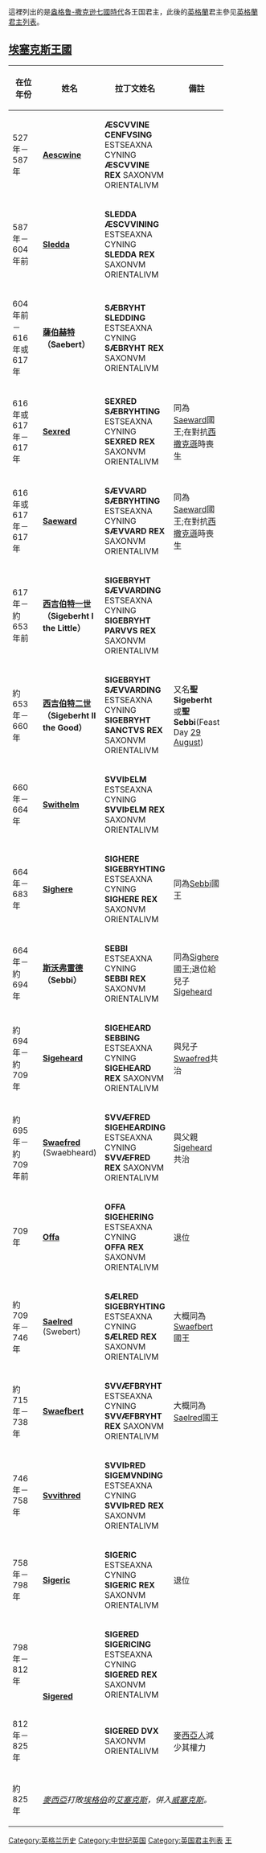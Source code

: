 這裡列出的是[[盎格鲁-撒克逊|盎格鲁-撒克逊]][[七國時代|七國時代]]各王国君主，此後的[[英格蘭|英格蘭]]君主參见[[英格蘭君主列表|英格蘭君主列表]]。
== [[埃塞克斯王國|埃塞克斯王國]] ==
{| border=1 style="border-collapse: collapse"
!width="15%"|在位年份
!width="20%"|姓名
!width="30%"|拉丁文姓名
!width="20%"|備註
|- valign=top bgcolor="#ffffec"
|527年－587年
|'''[[Aescwine_of_Essex|Aescwine]]'''
|'''ÆSCVVINE CENFVSING''' ESTSEAXNA CYNING<br>'''ÆSCVVINE REX''' SAXONVM ORIENTALIVM
|
|- valign=top bgcolor="#ffffec"
|587年－604年前
|'''[[Sledda_of_Essex|Sledda]]'''
|'''SLEDDA ÆSCVVINING''' ESTSEAXNA CYNING<br>'''SLEDDA REX''' SAXONVM ORIENTALIVM
|
|- valign=top bgcolor="#ffffec"
|604年前－616年或617年
|'''[[薩伯赫特|薩伯赫特]]'''<br>'''（Saebert）'''
|'''SÆBRYHT SLEDDING''' ESTSEAXNA CYNING<br>'''SÆBRYHT REX''' SAXONVM ORIENTALIVM
|
|- valign=top bgcolor="#ffffec"
|616年或617年－617年
|'''[[Sexred_of_Essex|Sexred]]'''
|'''SEXRED SÆBRYHTING''' ESTSEAXNA CYNING<br>'''SEXRED REX''' SAXONVM ORIENTALIVM
|同為[[Saeward|Saeward]]國王;在對抗[[西撒克遜|西撒克遜]]時喪生
|- valign=top bgcolor="#ffffec"
|616年或617年－617年
|'''[[Saeward_of_Essex|Saeward]]'''
|'''SÆVVARD SÆBRYHTING''' ESTSEAXNA CYNING<br>'''SÆVVARD REX''' SAXONVM ORIENTALIVM
|同為[[Saeward|Saeward]]國王;在對抗[[西撒克遜|西撒克遜]]時喪生
|- valign=top bgcolor="#ffffec"
|617年－約653年前
|'''[[西吉伯特一世|西吉伯特一世]]'''<br>'''（Sigeberht I the Little）'''
|'''SIGEBRYHT SÆVVARDING''' ESTSEAXNA CYNING<br>'''SIGEBRYHT PARVVS REX''' SAXONVM ORIENTALIVM
|
|- valign=top bgcolor="#ffffec"
|約653年－660年
|'''[[西吉伯特二世|西吉伯特二世]]'''<br>'''（Sigeberht II the Good）'''
|'''SIGEBRYHT SÆVVARDING''' ESTSEAXNA CYNING<br>'''SIGEBRYHT SANCTVS REX''' SAXONVM ORIENTALIVM
|又名'''聖Sigeberht'''或'''聖Sebbi'''(Feast Day [[29_August|29 August]])
|- valign=top bgcolor="#ffffec"
|660年－664年
|'''[[Swithelm_of_Essex|Swithelm]]'''
|'''SVVIÞELM''' ESTSEAXNA CYNING<br>'''SVVIÞELM REX''' SAXONVM ORIENTALIVM
|
|- valign=top bgcolor="#ffffec"
|664年－683年
|'''[[Sighere_of_Essex|Sighere]]'''
|'''SIGHERE SIGEBRYHTING''' ESTSEAXNA CYNING<br>'''SIGHERE REX''' SAXONVM ORIENTALIVM
|同為[[Sebbi|Sebbi]]國王
|- valign=top bgcolor="#ffffec"
|664年－約694年
|'''[[斯沃弗雷德|斯沃弗雷德]]'''<br>'''（Sebbi）'''
|'''SEBBI''' ESTSEAXNA CYNING<br>'''SEBBI REX''' SAXONVM ORIENTALIVM
|同為[[Sighere|Sighere]]國王;退位給兒子[[Sigeheard|Sigeheard]]
|- valign=top bgcolor="#ffffec"
|約694年－約709年
|'''[[Sigeheard_of_Essex|Sigeheard]]'''
|'''SIGEHEARD SEBBING''' ESTSEAXNA CYNING<br>'''SIGEHEARD REX''' SAXONVM ORIENTALIVM
|與兒子[[Swaefred|Swaefred]]共治
|- valign=top bgcolor="#ffffec"
|約695年－約709年前
|'''[[Swaefred_of_Essex|Swaefred]]'''<br>(Swaebheard)
|'''SVVÆFRED SIGEHEARDING''' ESTSEAXNA CYNING<br>'''SVVÆFRED REX''' SAXONVM ORIENTALIVM
|與父親[[Sigeheard|Sigeheard]]共治
|- valign=top bgcolor="#ffffec"
|709年
|'''[[Offa_of_Essex|Offa]]'''
|'''OFFA SIGEHERING''' ESTSEAXNA CYNING<br>'''OFFA REX''' SAXONVM ORIENTALIVM
|退位
|- valign=top bgcolor="#ffffec"
|約709年－746年
|'''[[Saelred_of_Essex|Saelred]]'''<br>(Swebert) 
|'''SÆLRED SIGEBRYHTING''' ESTSEAXNA CYNING<br>'''SÆLRED REX''' SAXONVM ORIENTALIVM
|大概同為[[Swaefbert|Swaefbert]]國王
|- valign=top bgcolor="#ffffec"
|約715年－738年
|'''[[Swaefbert_of_Essex|Swaefbert]]'''
|'''SVVÆFBRYHT''' ESTSEAXNA CYNING<br>'''SVVÆFBRYHT REX''' SAXONVM ORIENTALIVM
|大概同為[[Saelred|Saelred]]國王
|- valign=top bgcolor="#ffffec"
|746年－758年
|'''[[Swithred_of_Essex|Svvithred]]'''
|'''SVVIÞRED SIGEMVNDING''' ESTSEAXNA CYNING<br>'''SVVIÞRED REX''' SAXONVM ORIENTALIVM
|
|- valign=top bgcolor="#ffffec"
|758年－798年
|'''[[Sigeric_of_Essex|Sigeric]]'''
|'''SIGERIC''' ESTSEAXNA CYNING<br>'''SIGERIC REX''' SAXONVM ORIENTALIVM
|退位
|- valign=top bgcolor="#ffffec"
|798年－812年
|rowspan="2"|'''[[Sigered_of_Essex|Sigered]]'''
|'''SIGERED SIGERICING''' ESTSEAXNA CYNING<br>'''SIGERED REX''' SAXONVM ORIENTALIVM
|
|- valign=top bgcolor="#ffffec"
|812年－825年
|'''SIGERED DVX''' SAXONVM ORIENTALIVM
|[[麥西亞人|麥西亞人]]減少其權力
|- valign=top 
|約825年||colspan="3"|''[[麥西亞|麥西亞]]打敗[[埃格伯|埃格伯]]的[[艾塞克斯|艾塞克斯]]，併入[[威塞克斯|威塞克斯]]。''
|}

[[Category:英格兰历史|Category:英格兰历史]]
[[Category:中世纪英国|Category:中世纪英国]]
[[Category:英国君主列表|Category:英国君主列表]]
[[Category:英國相關列表|王]]
